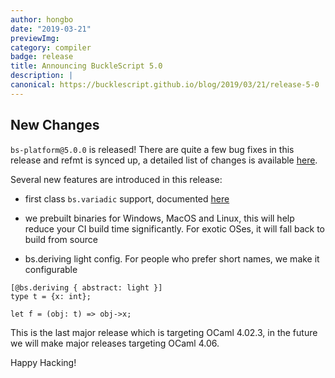 ```yaml
---
author: hongbo
date: "2019-03-21" 
previewImg:
category: compiler
badge: release
title: Announcing BuckleScript 5.0
description: |
canonical: https://bucklescript.github.io/blog/2019/03/21/release-5-0
---
```


## New Changes

`bs-platform@5.0.0` is released! There are quite a few bug fixes in this
release  and refmt is synced up, a detailed list of changes is available
[here](https://github.com/BuckleScript/bucklescript/blob/master/Changes.md#500).


Several new features are introduced in this release:

- first class `bs.variadic` support, documented
  [here](./feature-preview-variadic)

- we prebuilt binaries for Windows, MacOS and Linux, this will help reduce your
  CI build time significantly. For exotic OSes, it will fall back to build from
  source

- bs.deriving light config. For people who prefer short names, we make it
  configurable

```
[@bs.deriving { abstract: light }]
type t = {x: int};

let f = (obj: t) => obj->x;
```

This is the last major release which is targeting OCaml 4.02.3, in the future
we will make major releases targeting OCaml 4.06. 

Happy Hacking!
